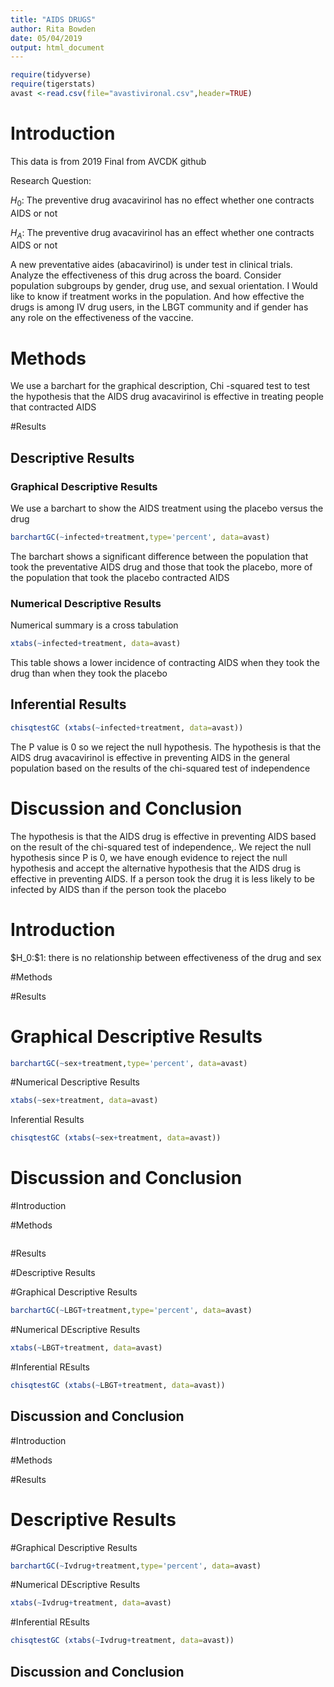 ---
title: "AIDS DRUGS"
author: Rita Bowden
date: 05/04/2019
output: html_document
---

```{r include=FALSE,echo=FALSE}
require(tidyverse)
require(tigerstats)
avast <-read.csv(file="avastivironal.csv",header=TRUE)
```

# Introduction

<!--In this section you explain what you are trying to show.  Where did the data come from?  What is the research or other question you are trying to answer?.  If you skimp in this section expect to be marked down in your grade. Paint a picture of the project a couple of paragraphs is expected!-->

This data is from 2019 Final from AVCDK github

Research Question:

$H_0:$ The preventive drug avacavirinol has no effect whether one contracts AIDS or not

$H_A:$ The preventive drug avacavirinol has an effect whether one contracts AIDS or not 


A new  preventative aides (abacavirinol) is under test in clinical trials. Analyze the effectiveness of this drug across the board. Consider population subgroups by gender, drug use, and sexual orientation. 
I Would like to know if treatment works in the population. And how  effective the  drugs is among IV drug users, in the LBGT community and if gender has any role on the effectiveness of the vaccine.  

# Methods


<!--Decide on your methods:  use "variable analysis" or other appropriate descriptors.  Make sure to choose at least one graphical method and at least one numerical method. Discuss what data manipulations may be needed for example subsetting or other binning procedures and what sort of graphical displays and inferential tools will be used!-->

We use a barchart for the graphical description, 
Chi -squared test to test the hypothesis that the AIDS drug avacavirinol  is effective in treating people that contracted AIDS

#Results 

<!--Divide this section into two sub-sections:  One for your descriptive  results and one for your inferential results.!-->

## Descriptive Results

### Graphical Descriptive Results

<!--Graphical results here.  Make sure to show your code.  Provide appropriate labels for axes, giving units if possible, and provide a good title for the graph, too.  Use the graphical results to describe the patterns if any that exist in the data as focused toward the research question. Bottom line is to explain the features of the graph that are relevant to conforming or departing to what is expected by your null hypothesis !-->
 We use a barchart to show the AIDS treatment using the placebo versus the drug

```{r}
barchartGC(~infected+treatment,type='percent', data=avast)
```

The barchart shows a significant difference between the population that took the preventative AIDS drug and those that took the placebo, more of the population that took the placebo contracted AIDS


### Numerical Descriptive Results

<!--Numerical results go here. Use the numerical results to describe the patterns if any that exist in the data as focused toward the research question!-->

Numerical summary is a cross tabulation
```{r}
xtabs(~infected+treatment, data=avast)
```

This table shows a lower incidence of contracting AIDS when they took the drug than when they took the placebo

## Inferential Results

<!--State hypothesis clearly.  Make sure your discussion of the inferential test covers all the aspects that the test output produces, such as test statistic, p-value etc.  Make a decision about the null hypothesis, explain the assumptions on which the selected test/procedure was based, and why the chosen procedure satisfys the assumptions and is appropriate to answer the research question!-->

```{r}
chisqtestGC (xtabs(~infected+treatment, data=avast))
```

The P value is 0 so we reject the null hypothesis. The hypothesis is that the AIDS drug avacavirinol is effective in preventing AIDS in the general population based on the results of the chi-squared test of independence 

# Discussion and Conclusion
The hypothesis is that the AIDS drug is effective in preventing AIDS based on the result of the chi-squared test of independence,.
   We reject the null hypothesis since P is 0, we  have enough evidence to reject the null hypothesis and accept the alternative hypothesis that the AIDS drug is effective in preventing AIDS. If a person took the drug it is less likely to be infected by AIDS than if the person took the placebo
   
   
# Introduction 
$H_0:$1: there is no relationship between effectiveness of the drug and sex


#Methods


#Results


# Graphical Descriptive Results

```{r}
barchartGC(~sex+treatment,type='percent', data=avast)
```
#Numerical Descriptive Results


```{r}
xtabs(~sex+treatment, data=avast)
```

Inferential Results
```{r}
chisqtestGC (xtabs(~sex+treatment, data=avast))
```


# Discussion and Conclusion

#Introduction

#Methods
```{r}

```

#Results

#Descriptive Results

#Graphical Descriptive Results


```{r}
barchartGC(~LBGT+treatment,type='percent', data=avast)
```

#Numerical DEscriptive Results
```{r}
xtabs(~LBGT+treatment, data=avast)
```
#Inferential REsults
```{r}
chisqtestGC (xtabs(~LBGT+treatment, data=avast))
```


## Discussion and Conclusion





#Introduction




#Methods


#Results


# Descriptive Results



#Graphical Descriptive Results
```{r}
barchartGC(~Ivdrug+treatment,type='percent', data=avast)
```



#Numerical DEscriptive Results
```{r}
xtabs(~Ivdrug+treatment, data=avast)
```
#Inferential REsults

```{r}
chisqtestGC (xtabs(~Ivdrug+treatment, data=avast))
```

## Discussion and Conclusion

   



